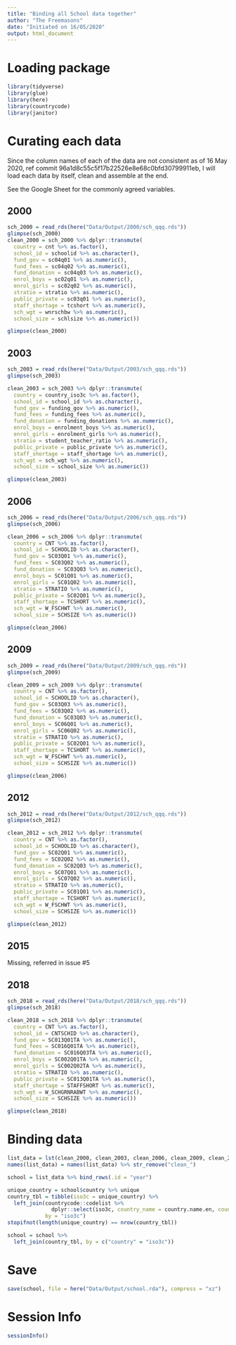 ```yaml
---
title: "Binding all School data together"
author: "The Freemasons"
date: "Initiated on 16/05/2020"
output: html_document
---
```


# Loading package 
```r
library(tidyverse)
library(glue)
library(here)
library(countrycode)
library(janitor)
```

# Curating each data
Since the column names of each of the data are not consistent as of 16 May 2020, ref commit 96a1d8c55c5f17b22526e8e68c0bfd30799911eb, I will load each data by itself, clean and assemble at the end. 

See the Google Sheet for the commonly agreed variables. 

## 2000

```r
sch_2000 = read_rds(here("Data/Output/2000/sch_qqq.rds"))
glimpse(sch_2000)
clean_2000 = sch_2000 %>% dplyr::transmute(
  country = cnt %>% as.factor(),
  school_id = schoolid %>% as.character(), 
  fund_gov = sc04q01 %>% as.numeric(),
  fund_fees = sc04q02 %>% as.numeric(),
  fund_donation = sc04q03 %>% as.numeric(),
  enrol_boys = sc02q01 %>% as.numeric(),
  enrol_girls = sc02q02 %>% as.numeric(),
  stratio = stratio %>% as.numeric(),
  public_private = sc03q01 %>% as.numeric(),
  staff_shortage = tcshort %>% as.numeric(),
  sch_wgt = wnrschbw %>% as.numeric(),
  school_size = schlsize %>% as.numeric())

glimpse(clean_2000)
```


## 2003
```r
sch_2003 = read_rds(here("Data/Output/2003/sch_qqq.rds"))
glimpse(sch_2003)

clean_2003 = sch_2003 %>% dplyr::transmute(
  country = country_iso3c %>% as.factor(),
  school_id = school_id %>% as.character(), 
  fund_gov = funding_gov %>% as.numeric(),
  fund_fees = funding_fees %>% as.numeric(),
  fund_donation = funding_donations %>% as.numeric(),
  enrol_boys = enrolment_boys %>% as.numeric(),
  enrol_girls = enrolment_girls %>% as.numeric(),
  stratio = student_teacher_ratio %>% as.numeric(),
  public_private = public_private %>% as.numeric(),
  staff_shortage = staff_shortage %>% as.numeric(),
  sch_wgt = sch_wgt %>% as.numeric(),
  school_size = school_size %>% as.numeric())

glimpse(clean_2003)
```



## 2006
```r
sch_2006 = read_rds(here("Data/Output/2006/sch_qqq.rds"))
glimpse(sch_2006)

clean_2006 = sch_2006 %>% dplyr::transmute(
  country = CNT %>% as.factor(),
  school_id = SCHOOLID %>% as.character(), 
  fund_gov = SC03Q01 %>% as.numeric(),
  fund_fees = SC03Q02 %>% as.numeric(),
  fund_donation = SC03Q03 %>% as.numeric(),
  enrol_boys = SC01Q01 %>% as.numeric(),
  enrol_girls = SC01Q02 %>% as.numeric(),
  stratio = STRATIO %>% as.numeric(),
  public_private = SC02Q01 %>% as.numeric(),
  staff_shortage = TCSHORT %>% as.numeric(),
  sch_wgt = W_FSCHWT %>% as.numeric(),
  school_size = SCHSIZE %>% as.numeric())

glimpse(clean_2006)
```

## 2009
```r
sch_2009 = read_rds(here("Data/Output/2009/sch_qqq.rds"))
glimpse(sch_2009)

clean_2009 = sch_2009 %>% dplyr::transmute(
  country = CNT %>% as.factor(),
  school_id = SCHOOLID %>% as.character(), 
  fund_gov = SC03Q03 %>% as.numeric(),
  fund_fees = SC03Q02 %>% as.numeric(),
  fund_donation = SC03Q03 %>% as.numeric(),
  enrol_boys = SC06Q01 %>% as.numeric(),
  enrol_girls = SC06Q02 %>% as.numeric(),
  stratio = STRATIO %>% as.numeric(),
  public_private = SC02Q01 %>% as.numeric(),
  staff_shortage = TCSHORT %>% as.numeric(),
  sch_wgt = W_FSCHWT %>% as.numeric(),
  school_size = SCHSIZE %>% as.numeric())

glimpse(clean_2006)
```

## 2012

```r
sch_2012 = read_rds(here("Data/Output/2012/sch_qqq.rds"))
glimpse(sch_2012)

clean_2012 = sch_2012 %>% dplyr::transmute(
  country = CNT %>% as.factor(),
  school_id = SCHOOLID %>% as.character(), 
  fund_gov = SC02Q01 %>% as.numeric(),
  fund_fees = SC02Q02 %>% as.numeric(),
  fund_donation = SC02Q03 %>% as.numeric(),
  enrol_boys = SC07Q01 %>% as.numeric(),
  enrol_girls = SC07Q02 %>% as.numeric(),
  stratio = STRATIO %>% as.numeric(),
  public_private = SC01Q01 %>% as.numeric(),
  staff_shortage = TCSHORT %>% as.numeric(),
  sch_wgt = W_FSCHWT %>% as.numeric(),
  school_size = SCHSIZE %>% as.numeric())

glimpse(clean_2012)
```

## 2015

Missing, referred in issue #5

## 2018

```r
sch_2018 = read_rds(here("Data/Output/2018/sch_qqq.rds"))
glimpse(sch_2018)

clean_2018 = sch_2018 %>% dplyr::transmute(
  country = CNT %>% as.factor(),
  school_id = CNTSCHID %>% as.character(), 
  fund_gov = SC013Q01TA %>% as.numeric(),
  fund_fees = SC016Q01TA %>% as.numeric(),
  fund_donation = SC016Q03TA %>% as.numeric(),
  enrol_boys = SC002Q01TA %>% as.numeric(),
  enrol_girls = SC002Q02TA %>% as.numeric(),
  stratio = STRATIO %>% as.numeric(),
  public_private = SC013Q01TA %>% as.numeric(),
  staff_shortage = STAFFSHORT %>% as.numeric(),
  sch_wgt = W_SCHGRNRABWT %>% as.numeric(),
  school_size = SCHSIZE %>% as.numeric())

glimpse(clean_2018)
```


# Binding data

```r
list_data = lst(clean_2000, clean_2003, clean_2006, clean_2009, clean_2012, clean_2018)
names(list_data) = names(list_data) %>% str_remove("clean_")

school = list_data %>% bind_rows(.id = "year")

unique_country = school$country %>% unique
country_tbl = tibble(iso3c = unique_country) %>% 
  left_join(countrycode::codelist %>% 
              dplyr::select(iso3c, country_name = country.name.en, country_full_name = un.name.en), 
            by = "iso3c")
stopifnot(length(unique_country) == nrow(country_tbl))

school = school %>% 
  left_join(country_tbl, by = c("country" = "iso3c"))
```

# Save
```r
save(school, file = here("Data/Output/school.rda"), compress = "xz")
```


# Session Info

```r
sessionInfo()
```